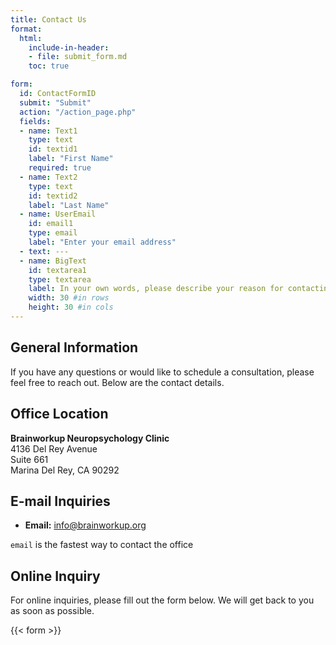 ```yaml
---
title: Contact Us
format: 
  html:
    include-in-header: 
    - file: submit_form.md
    toc: true

form:
  id: ContactFormID
  submit: "Submit"
  action: "/action_page.php"
  fields:
  - name: Text1
    type: text
    id: textid1
    label: "First Name"
    required: true
  - name: Text2
    type: text
    id: textid2
    label: "Last Name"
  - name: UserEmail
    id: email1
    type: email
    label: "Enter your email address"
  - text: ---
  - name: BigText
    id: textarea1
    type: textarea
    label: In your own words, please describe your reason for contacting us.
    width: 30 #in rows
    height: 30 #in cols
---
```


## General Information

If you have any questions or would like to schedule a consultation, please feel free to reach out. Below are the contact details.

## Office Location

**Brainworkup Neuropsychology Clinic**  \
4136 Del Rey Avenue  \
Suite 661  \
Marina Del Rey, CA 90292  \

## E-mail Inquiries

- **Email:** [info@brainworkup.org](mailto:info@brainworkup.org)

::: {.callout-note}
`email` is the fastest way to contact the office
:::

## Online Inquiry

For online inquiries, please fill out the form below. We will get back to you as soon as possible.

{{< form >}}
